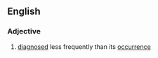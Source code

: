 ==English==

===Adjective===
{{en-adj}}

# {{context|of a disease or symptom|lang=en}} [[diagnosed]] less frequently than its [[occurrence]]